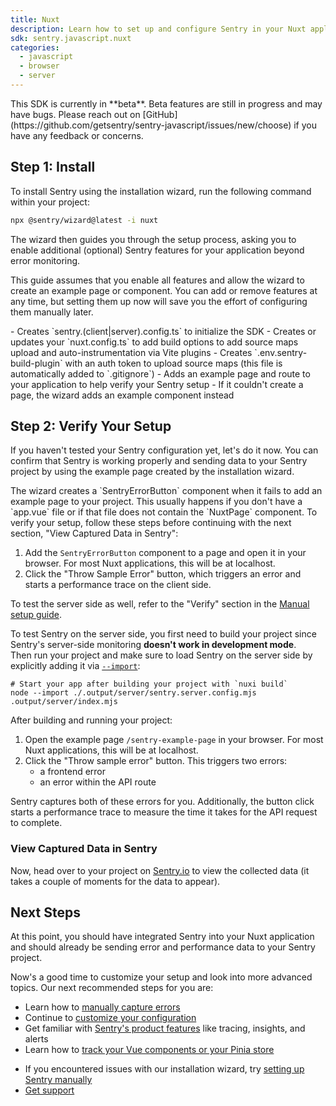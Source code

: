 ```yaml
---
title: Nuxt
description: Learn how to set up and configure Sentry in your Nuxt application using the installation wizard, capture your first errors, and view them in Sentry.
sdk: sentry.javascript.nuxt
categories:
  - javascript
  - browser
  - server
---
```


<Alert level="warning">
  This SDK is currently in **beta**. Beta features are still in progress and may
  have bugs. Please reach out on
  [GitHub](https://github.com/getsentry/sentry-javascript/issues/new/choose) if
  you have any feedback or concerns.
</Alert>

<PlatformContent includePath="getting-started-prerequisites" />

## Step 1: Install

To install Sentry using the installation wizard, run the following command within your project:

```bash
npx @sentry/wizard@latest -i nuxt
```

The wizard then guides you through the setup process, asking you to enable additional (optional) Sentry features for your application beyond error monitoring.

<PlatformContent includePath="getting-started-features-expandable" />

This guide assumes that you enable all features and allow the wizard to create an example page or component. You can add or remove features at any time, but setting them up now will save you the effort of configuring them manually later.

<Expandable title="What does the installation wizard change inside your application?">
- Creates `sentry.(client|server).config.ts` to initialize the SDK
- Creates or updates your `nuxt.config.ts` to add build options to add source maps upload and auto-instrumentation via Vite plugins
- Creates `.env.sentry-build-plugin` with an auth token to upload source maps (this file is automatically added to `.gitignore`)
- Adds an example page and route to your application to help verify your Sentry setup
  - If it couldn't create a page, the wizard adds an example component instead

</Expandable>

## Step 2: Verify Your Setup

If you haven't tested your Sentry configuration yet, let's do it now. You can confirm that Sentry is working properly and sending data to your Sentry project by using the example page created by the installation wizard.

<Expandable level="warning" title="The wizard created an example component instead of a page.">
The wizard creates a `SentryErrorButton` component when it fails to add an example page to your project. This usually happens if you don't have a `app.vue` file or if that file does not contain the `NuxtPage` component. To verify your setup, follow these steps before continuing with the next section, "View Captured Data in Sentry":

1. Add the `SentryErrorButton` component to a page and open it in your browser. For most Nuxt applications, this will be at localhost.
2. Click the "Throw Sample Error" button, which triggers an error and starts a performance trace on the client side.

To test the server side as well, refer to the "Verify" section in the [Manual setup guide](/platforms/javascript/guides/nuxt/manual-setup/).

</Expandable>

To test Sentry on the server side, you first need to build your project since Sentry's server-side monitoring **doesn't work in development mode**.\
Then run your project and make sure to load Sentry on the server side by explicitly adding it via [`--import`](/platforms/javascript/guides/nuxt/install/cli-import/):

```
# Start your app after building your project with `nuxi build`
node --import ./.output/server/sentry.server.config.mjs .output/server/index.mjs
```

After building and running your project:

1.  Open the example page `/sentry-example-page` in your browser. For most Nuxt applications, this will be at localhost.
2.  Click the "Throw sample error" button. This triggers two errors:
    - a frontend error
    - an error within the API route

Sentry captures both of these errors for you. Additionally, the button click starts a performance trace to measure the time it takes for the API request to complete.

### View Captured Data in Sentry

Now, head over to your project on [Sentry.io](https://sentry.io/) to view the collected data (it takes a couple of moments for the data to appear).

<PlatformContent includePath="getting-started-browser-sandbox-warning" />

<PlatformContent includePath="getting-started-verify-locate-data" />

## Next Steps

At this point, you should have integrated Sentry into your Nuxt application and should already be sending error and performance data to your Sentry project.

Now's a good time to customize your setup and look into more advanced topics. Our next recommended steps for you are:

- Learn how to [manually capture errors](/platforms/javascript/guides/nuxt/usage/)
- Continue to [customize your configuration](/platforms/javascript/guides/nuxt/configuration/)
- Get familiar with [Sentry's product features](/product) like tracing, insights, and alerts
- Learn how to [track your Vue components or your Pinia store](/platforms/javascript/guides/nuxt/features/)

<Expandable permalink={false} title="Are you having problems setting up the SDK?">

- If you encountered issues with our installation wizard, try [setting up Sentry manually](/platforms/javascript/guides/nuxt/manual-setup/)
- [Get support](https://sentry.zendesk.com/hc/en-us/)

</Expandable>
